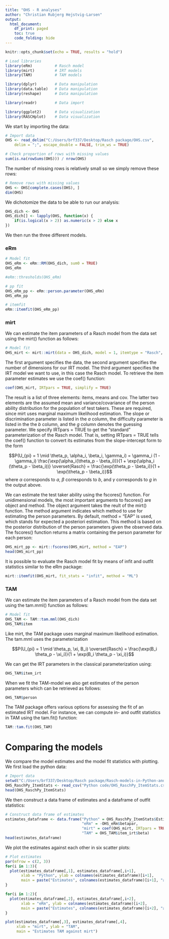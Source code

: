```yaml
---
title: "OHS - R analyses"
author: "Christian Rubjerg Hejstvig-Larsen"
output:
  html_document:
    df_print: paged
    toc: true
    code_folding: hide
---
```


```r
knitr::opts_chunk$set(echo = TRUE, results = "hold")

# Load libraries
library(eRm)          # Rasch model
library(mirt)         # IRT models
library(TAM)          # TAM models

library(dplyr)        # Data manipulation
library(data.table)   # Data manipulation
library(reshape)      # Data manipulation

library(readr)        # Data import

library(ggplot2)      # Data visualization
library(RASCHplot)    # Data visualization
```


We start by importing the data:

```r
# Import data
OHS <- read_delim("C:/Users/brf337/Desktop/Rasch package/OHS.csv", 
    delim = ";", escape_double = FALSE, trim_ws = TRUE)

# Check proportion of rows with missing values
sum(is.na(rowSums(OHS))) / nrow(OHS)
```
The number of missing rows is relatively small so we simply remove these rows:

```r
# Remove rows with missing values
OHS <- OHS[complete.cases(OHS), ]
dim(OHS)
```
We dichotomize the data to be able to run our analysis:

```r
OHS_dich <- OHS
OHS_dich[] <- lapply(OHS, function(x) {
    if(is.logical(x > 2)) as.numeric(x > 2) else x
})
```

We then run the three different models.



### eRm




```r
# Model fit
OHS_eRm <- eRm::RM(OHS_dich, sum0 = TRUE)
OHS_eRm
```
```r
#eRm::thresholds(OHS_eRm)
```


```r
# pp fit
OHS_eRm_pp <- eRm::person.parameter(OHS_eRm)
OHS_eRm_pp
```


```r
# itemfit
eRm::itemfit(OHS_eRm_pp)
```



### mirt
We can estimate the item parameters of a Rasch model from the data set using the mirt() function as follows:

```r
# Model fit
OHS_mirt <- mirt::mirt(data = OHS_dich, model = 1, itemtype = "Rasch", SE = TRUE)
```
The first argument specifies the data, the second argument specifies the number of dimensions for our IRT model. The third argument specifies the IRT model we want to use, in this case the Rasch model. To retrieve the item parameter estimates we use the coef() function:

```r
coef(OHS_mirt, IRTpars = TRUE, simplify = TRUE)
```
The result is a list of three elements: items, means and cov. The latter two elements are the assumed mean and variance/covariance of the person ability distribution for the population of test takers. These are required, since mirt uses marginal maximum likelihood estimation. The slope or discrimination parameter is listed in the $a$ column, the difficulty parameter is listed in the the $b$ column, and the $g$ column denotes the guessing parameter. We specify IRTpars = TRUE to get the "standard" parameterization of the Rasch model. That is, setting IRTpars = TRUE tells the coef() function to convert its estimates from the slope-intercept form to the form

$$P(U_{pi} = 1 \mid \theta_p, \alpha_i, \beta_i, \gamma_i) = \gamma_i (1 - \gamma_i) \frac{\exp(\alpha_i(\theta_p - \beta_i))}{1 + \exp(\alpha_i (\theta_p - \beta_i))} \overset{Rasch} = \frac{\exp(\theta_p - \beta_i)}{1 + \exp(\theta_p - \beta_i)}$$
where $\alpha$ corresponds to $a$, $\beta$ corresponds to $b$, and $\gamma$ corresponds to $g$ in the output above.

We can estimate the test taker ability using the fscores() function. For unidimensional models, the most important arguments to fscores() are object and method. The object argument takes the reult of the mirt() function. The method argument indicates which method to use for estimating the person parameters. By default, method = "EAP" is used, which stands for expected a posteriori estimation. This method is based on the posterior distribution of the person parameters given the observed data. The fscores() function returns a matrix containing the person parameter for each person:

```r
OHS_mirt_pp <- mirt::fscores(OHS_mirt, method = "EAP")
head(OHS_mirt_pp)
```
It is possible to evaluate the Rasch model fit by means of infit and outfit statistics similar to the eRm package:

```r
mirt::itemfit(OHS_mirt, fit_stats = "infit", method = "ML")
```


### TAM

We can estimate the item parameters of a Rasch model from the data set using the tam.mml() function as follows:

```r
# Model fit
OHS_TAM <- TAM::tam.mml(OHS_dich)
OHS_TAM$item
```

Like mirt, the TAM package uses marginal maximum likelihood estimation. The tam.mml uses the parameterization


$$P(U_{pi} = 1 \mid \theta_p, \xi, B_i) \overset{Rasch} = \frac{\exp(B_i \theta_p - \xi_i)}{1 + \exp(B_i \theta_p - \xi_i)}$$

We can get the IRT parameters in the classical parameterization using:

```r
OHS_TAM$item_irt
```

When we fit the TAM-model we also get estimates of the person parameters which can be retrieved as follows:

```r
OHS_TAM$person
```



The TAM package offers various options for assessing the fit of an estimated IRT model. For instance, we can compute in- and outfit statistics in TAM using the tam.fit() function:

```r
TAM::tam.fit(OHS_TAM)
```







# Comparing the models
We compare the model estimates and the model fit statistics with plotting. We first load the python data:


```r
# Import data
setwd("C:/Users/brf337/Desktop/Rasch package/Rasch-models-in-Python-and-R")
OHS_RaschPy_ItemStats <- read_csv("Python code/OHS_RaschPy_ItemStats.csv")
head(OHS_RaschPy_ItemStats)
```

We then construct a data frame of estimates and a dataframe of outfit statistics:

```r
# Construct data frame of estimates
estimates_dataframe <- data.frame("Python" = OHS_RaschPy_ItemStats$Estimate, 
                                  "eRm" = -OHS_eRm$betapar, 
                                  "mirt" = coef(OHS_mirt, IRTpars = TRUE, simplify = TRUE)$items[,2], 
                                  "TAM" = OHS_TAM$item_irt$beta)
head(estimates_dataframe)
```


We plot the estimates against each other in six scatter plots:

```r
# Plot estimates
par(mfrow = c(2, 3))
for(i in 1:3){
  plot(estimates_dataframe[,1], estimates_dataframe[,i+1], 
       xlab = "Python", ylab = colnames(estimates_dataframe)[i+1], 
       main = paste("Estimates", colnames(estimates_dataframe)[i+1], "against Python"))
}

for(i in 1:2){
  plot(estimates_dataframe[,2], estimates_dataframe[,i+2], 
       xlab = "eRm", ylab = colnames(estimates_dataframe)[i+2], 
       main = paste("Estimates", colnames(estimates_dataframe)[i+2], "against eRm"))
}

plot(estimates_dataframe[,3], estimates_dataframe[,4], 
     xlab = "mirt", ylab = "TAM", 
     main = "Estimates TAM against mirt")
```

















